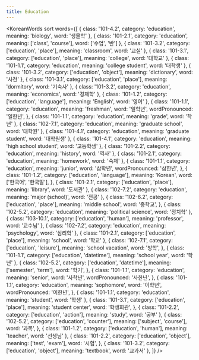 ```yaml
---
title: Education
---
```



<KoreanWords
  sort
  words={[
    { class: '101-4.2', category: 'education', meaning: 'biology', word: '생물학' },
    { class: '101-2.1', category: 'education', meaning: ['class', 'course'], word: ['수업', '반'] },
    { class: '101-3.2', category: ['education', 'place'], meaning: 'classroom', word: '교실' },
    { class: '101-3.1', category: ['education', 'place'], meaning: 'college', word: '대학교' },
    { class: '101-1.1', category: 'education', meaning: 'college student', word: '대학생' },
    { class: '101-3.2', category: ['education', 'object'], meaning: 'dictionary', word: '사전' },
    { class: '101-3.1', category: ['education', 'place'], meaning: 'dormitory', word: '기숙사' },
    { class: '101-3.2', category: 'education', meaning: 'economics', word: '경제학' },
    { class: '101-1.2', category: ['education', 'language'], meaning: 'English', word: '영어' },
    {
      class: '101-1.1',
      category: 'education',
      meaning: 'freshman',
      word: '일학년',
      wordPronounced: '일한년',
    },
    { class: '101-1.1', category: 'education', meaning: 'grade', word: '학년' },
    { class: '102-7.1', category: 'education', meaning: 'graduate school', word: '대학원' },
    { class: '101-4.1', category: 'education', meaning: 'graduate student', word: '대학원생' },
    { class: '101-4.1', category: 'education', meaning: 'high school student', word: '고등학생' },
    { class: '101-2.2', category: 'education', meaning: 'history', word: '역사' },
    { class: '101-2.1', category: 'education', meaning: 'homework', word: '숙제' },
    {
      class: '101-1.1',
      category: 'education',
      meaning: 'junior',
      word: '삼학년',
      wordPronounced: '삼한년',
    },
    {
      class: '101-1.2',
      category: ['education', 'language'],
      meaning: 'Korean',
      word: ['한국어', '한국말'],
    },
    { class: '101-2.1', category: ['education', 'place'], meaning: 'library', word: '도서관' },
    { class: '102-7.2', category: 'education', meaning: 'major (school)', word: '전공' },
    {
      class: '102-6.2',
      category: ['education', 'place'],
      meaning: 'middle school',
      word: '중학교',
    },
    { class: '102-5.2', category: 'education', meaning: 'political science', word: '정치학' },
    { class: '103-10.1', category: ['education', 'human'], meaning: 'professor', word: '교수님' },
    { class: '102-7.2', category: 'education', meaning: 'psychology', word: '심리학' },
    { class: '101-2.1', category: ['education', 'place'], meaning: 'school', word: '학교' },
    {
      class: '102-7.1',
      category: ['education', 'leisure'],
      meaning: 'school vacation',
      word: '방학',
    },
    { class: '101-1.1', category: ['education', 'datetime'], meaning: 'school year', word: '학년' },
    {
      class: '102-5.2',
      category: ['education', 'datetime'],
      meaning: ['semester', 'term'],
      word: '학기',
    },
    {
      class: '101-1.1',
      category: 'education',
      meaning: 'senior',
      word: '사학년',
      wordPronounced: '사한년',
    },
    {
      class: '101-1.1',
      category: 'education',
      meaning: 'sophomore',
      word: '이학년',
      wordPronounced: '이한년',
    },
    { class: '101-1.1', category: 'education', meaning: 'student', word: '학생' },
    {
      class: '101-3.1',
      category: ['education', 'place'],
      meaning: 'student center',
      word: '학생회관',
    },
    { class: '101-2.2', category: ['education', 'action'], meaning: 'study', word: '공부' },
    {
      class: '102-5.2',
      category: ['education', 'counter'],
      meaning: ['subject', 'course'],
      word: '과목',
    },
    { class: '101-1.2', category: ['education', 'human'], meaning: 'teacher', word: '선생님' },
    {
      class: '101-2.2',
      category: ['education', 'object'],
      meaning: ['test', 'exam'],
      word: '시험',
    },
    { class: '101-3.2', category: ['education', 'object'], meaning: 'textbook', word: '교과서' },
  ]}
/>
